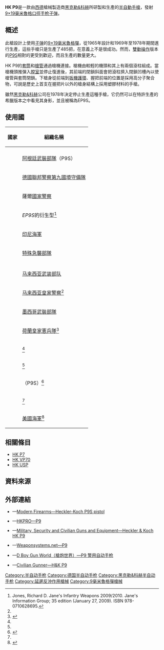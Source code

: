 {{noteTA
|G1=軍事
|G2=長度單位
|G3=Firearms
}}
{{Infobox Weapon
|name= HK P9
|image= 
|image_size= 300px
|caption= 
|origin= {{flag|Federal Republic of Germany}}
|type= [[半自動手槍|半自動手槍]]
<!-- Type selection -->
|is_ranged= yes
|is_bladed= 
|is_explosive= 
|is_artillery= 
|is_vehicle= 
|is_missile= 
|is_UK= 
<!-- Service history -->
|service= 
|used_by= 
|wars= 
<!-- Production history -->
|designer= [[黑克勒&科赫|黑克勒&科赫]]
|design_date= 1965年
|manufacturer= 黑克勒&科赫
|unit_cost= 
|production_date= 1969—1978年
|number= 485把
|variants= <div class="NavFrame collapsed" style="color: black; background-color: #FFFFFF; margin: 0 auto; padding: 0 10px; text-align: left;"><div class="NavHead" style="background-color: #FFFFFF; margin: 0 auto; padding: 0 10px; font-weight:normal;"></div><div class="NavContent" style="background-color: #FFFFFF; margin: 0 auto; padding: 0 10px;">
* [[HK_P9S半自動手槍|HK P9S]]
* EP9S（希臘的特許生產版本）
</div>
</div>
<!-- General specifications -->
|spec_label= 
|weight= 880[[克|克]]（31.04[[盎司|盎司]]）
|length= 192[[毫米|毫米]]（7.56[[英寸|英寸]]）
|part_length= 102毫米（4.02英吋）
|width= 
|height= 
|diameter= 
|crew= 
<!-- Ranged weapon specifications --> 
|cartridge= [[9×19mm魯格彈|9×19毫米魯格彈]]
|caliber= 9.02毫米（.355英吋）
|barrels= 1根，[[膛線|線膛]]，無[[槍口|槍口]]裝置
|action= <div class="NavFrame collapsed" style="color: black; background-color: #FFFFFF; margin: 0 auto; padding: 0 10px; text-align: left;"><div class="NavHead" style="background-color: #FFFFFF; margin: 0 auto; padding: 0 10px; font-weight:normal;"></div><div class="NavContent" style="background-color: #FFFFFF; margin: 0 auto; padding: 0 10px;">
* [[反沖作用_(槍械)#滾輪延遲反沖|滾輪延遲反衝式]]
* [[扳机#双动/单动式|單／雙動操作扳機]]
</div>
</div>
|mode= {{Link-en|半自動槍械|Semi-automatic firearm|半自動}}
|rate= 
|velocity= 350[[米每秒|米／秒]]（1,148.32[[英尺每秒|英尺／秒]]）
|range= 
|max_range= 
|feed= 9發可拆卸式[[彈匣|彈匣]]
|sights= [[機械瞄具|機械瞄具]]：缺口式[[照門|照門]]及[[照準器|準星]]
<!-- 火炮規格 -->
|breech= 
|recoil= 
|carriage= 
|elevation= 
|traverse= 
<!-- 刃器規格 --> 
|blade_type= 
|hilt_type= 
|sheath_type= 
|head_type= 
|haft_type= 
<!-- 爆炸物內填炸藥規格 --> 
|filling= 
|filling_weight= 
|detonation= 
|yield= 
<!-- 車輛/飛彈規格 -->
|armour= 
|primary_armament= 
|secondary_arament= 
|engine= 
|engine_power= 
|transmission= 
|payload_capacity= 
|fuel_capacity= 
|pw_ratio= 
|suspension= 
|clearance= 
|vehicle_range= 
|speed= 
|guidance= 
|steering= 
<!-- Missiles only -->
|wingspan= 
|propellant= 
|ceiling= 
|altitude= 
|depth= 
|boost= 
|accuracy= 
|launch_platform= 
|transport= 
}}

'''HK P9'''是一款由[[西德|西德]]槍械製造商[[黑克勒&科赫|黑克勒&科赫]]所研製和生產的[[半自動手槍|半自動手槍]]，發射[[9×19mm魯格彈|9×19毫米魯格]][[口徑|口徑]][[手枪|手枪]][[子弹|子弹]]。

== 概述 ==
此槍設計上使用[[子弹|子弹]]的[[9×19mm魯格彈|9×19毫米魯格彈]]，從1965年設計和1969年至1978年期間進行生產，這些手槍只是生產了485把，在意義上不是很成功。然而，[[雙動操作|雙動操作]]版本的[[HK_P9S半自動手槍|P9S]]相對的更受到歡迎，而且生產的數量更大。

HK P9的[[手槍套筒|套筒]]和[[槍管|槍管]]通過槍機連接。槍機由較輕的機頭和其上有兩個滾柱組成。當槍機頭推彈入[[膛室|膛室]]並停止復進後，其前端的閉鎖斜面會把滾柱擠入閉鎖凹槽內以使槍管與套筒閉鎖。下槍身從前端到[[扳機護環|扳機護環]]、握把前端的位置是採用高分子聚合物，可說是歷史上首支在握把片以外的槍身結構上採用塑膠材料的手槍。

雖然[[黑克勒&科赫|黑克勒&科赫]]公司在1978年決定停止生產這種手槍，它仍然可以在特許生產的希臘版本之中看見其身影，並且被稱為EP9S。

== 使用國 ==
{| border="1" cellpadding="4" cellspacing="0" style="margin: 1em 1em 1em 0; background: #f9f9f9; border: 1px #aaa solid; border-collapse: collapse; font-size: 95%;"
|-
! 國家
! 組織名稱
|-
| {{flagcountry|Algeria}}
| {{tsl|en|Algerian police|國家安全局 (阿爾及利亞)|國家安全局}}
|-
| {{flagcountry|Argentina}}
| [[阿根廷军事|阿根廷武裝部隊]]（P9S）
|-
|rowspan="2"|{{flagcountry|West Germany}}
| [[德國聯邦警察第九國境守備隊|德國聯邦警察第九國境守備隊]]
|-
| 薩爾[[國家警察|國家警察]]
|-
| {{flagcountry|Greece}}
| ''EP9S''的衍生型<ref name="jones2009">Jones, Richard D. Jane's Infantry Weapons 2009/2010. Jane's Information Group; 35 edition (January 27, 2009). ISBN 978-0710628695.</ref>
|-
| {{flagcountry|Indonesia}}
| [[印尼海軍|印尼海軍]]{{tsl|en|Denjaka|死亡之海分隊}}
|-
| {{flagcountry|Japan}}
| [[特殊急襲部隊|特殊急襲部隊]]
|-
| {{flagcountry|Lebanon}}
| 
|-
|rowspan="2"|{{flagcountry|Malaysia}}
| [[马来西亚武装部队|马来西亚武装部队]]
|-
| [[马来西亚皇家警察|马来西亚皇家警察]]<ref name="jones2009"/>
|-
| {{flagcountry|Mexico}}
| [[墨西哥軍事|墨西哥武裝部隊]]
|-
| {{flagcountry|Netherlands}}
| [[荷蘭皇家憲兵隊|荷蘭皇家憲兵隊]]{{tsl|en|Brigade Speciale Beveiligingsopdrachten|特殊保護任務大隊}}<ref>{{cite web |url=http://www.arrestatieteam.nl/bsb/index.php |title=存档副本 |accessdate=2011-09-24 |deadurl=yes |archiveurl=https://web.archive.org/web/20110930095031/http://www.arrestatieteam.nl/bsb/index.php |archivedate=2011-09-30 }}</ref>
|-
| {{flagcountry|Paraguay}}
| <ref name="jones2009"/>
|-
| {{flagcountry|Saudi Arabia}}
| <ref name="jones2009"/>
|-
| {{flagcountry|Spain}}
| {{tsl|en|National Police Corps|西班牙國家警察部隊}}{{tsl|en|Grupo Especial de Operaciones|西班牙國家警察部隊特別行動小組|特別行動小組}}（P9S）<ref>{{Cite web |url=http://www.hkpro.com/index.php?option=com_content&view=article&id=74:hk-in-action-6&catid=18:hk-in-action-series&Itemid=5 |title=存档副本 |accessdate=2012-03-13 |archive-date=2010-01-02 |archive-url=https://web.archive.org/web/20100102061416/http://hkpro.com/index.php?option=com_content&view=article&id=74:hk-in-action-6&catid=18:hk-in-action-series&Itemid=5 |dead-url=no }}</ref>
|-
| {{flagcountry|Sudan}}
| <ref name="jones2009"/>
|-
| {{flagcountry|United States}}
| [[美國海軍|美國海軍]]<ref name="dockery2004">{{cite book |title=Weapons of the Navy SEALs |last=Dockery |first=Kevin |year=2004 |publisher=Berkley Caliber |location=New York |isbn=0-425-19834-0 |page=55}}</ref>
|}

== 相關條目 ==
* [[HK_P7手槍|HK P7]]
* [[HK_VP70手槍|HK VP70]]
* [[HK_USP手槍|HK USP]]

== 資料來源 ==
{{Reflist}}

== 外部連結 ==
* {{en icon}}—[http://world.guns.ru/handguns/hg/de/hk-p9s-e.html Modern Firearms—Heckler-Koch P9S pistol]{{Wayback|url=http://world.guns.ru/handguns/hg/de/hk-p9s-e.html |date=20101208032600 }}
* {{en icon}}—[https://web.archive.org/web/20120601005519/http://www.hkpro.com/index.php?option=com_content&view=article&id=60:p9&catid=6:the-pistols&Itemid=5 HKPRO—P9]
* {{en icon}}—[http://www.militaryfactory.com/smallarms/detail.asp?smallarms_id=887 Military, Security and Civilian Guns and Equipment—Heckler & Koch HK P9]{{Wayback|url=http://www.militaryfactory.com/smallarms/detail.asp?smallarms_id=887 |date=20160103050049 }}
* {{en icon}}—[http://weaponsystems.net/weapon.php?weapon=AA01%20-%20P9 Weaponsystems.net—P9]{{Wayback|url=http://weaponsystems.net/weapon.php?weapon=AA01%20-%20P9 |date=20160309020445 }}
* {{zh-hans icon}}—[http://pewpewpew.work/german/hk/p9/P9.htm D Boy Gun World（槍炮世界）—P9 警用自动手枪]{{Wayback|url=http://pewpewpew.work/german/hk/p9/P9.htm |date=20200221213947 }}
* {{zh-hant icon}}—[http://www.wargamehk.com/HKP9.htm Civilian Gunner—H&K P9]{{Wayback|url=http://www.wargamehk.com/HKP9.htm |date=20130609111331 }}

{{HK firearms}}
{{延遲反沖式槍械}}

[[Category:半自动手枪|Category:半自动手枪]]

[[Category:德国半自动手枪|Category:德国半自动手枪]]
[[Category:黑克勒&科赫半自动手枪|Category:黑克勒&科赫半自动手枪]]
[[Category:延遲反沖作用槍械|Category:延遲反沖作用槍械]]
[[Category:9毫米魯格彈槍械|Category:9毫米魯格彈槍械]]